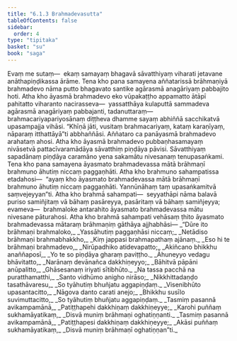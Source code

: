 ```yaml
---
title: "6.1.3 Brahmadevasutta"
tableOfContents: false
sidebar:
  order: 4
type: "tipitaka"
basket: "su"
book: "saga"
---
```



<DynamicBreadcrumb />

<Division number="174" book="saga">

<Paragraph number="1029" book="saga">
Evaṃ me sutaṃ—  ekaṃ samayaṃ bhagavā sāvatthiyaṃ viharati jetavane anāthapiṇḍikassa ārāme. Tena kho pana samayena aññatarissā brāhmaṇiyā brahmadevo nāma putto bhagavato santike agārasmā anagāriyaṃ pabbajito hoti.
</Paragraph>

<Paragraph number="1030" book="saga">
Atha kho āyasmā brahmadevo eko vūpakaṭṭho appamatto ātāpī pahitatto viharanto nacirasseva—  yassatthāya kulaputtā sammadeva agārasmā anagāriyaṃ pabbajanti, tadanuttaraṃ—  brahmacariyapariyosānaṃ diṭṭheva dhamme sayaṃ abhiññā sacchikatvā upasampajja vihāsi. “Khīṇā jāti, vusitaṃ brahmacariyaṃ, kataṃ karaṇīyaṃ, nāparaṃ itthattāyā”ti abbhaññāsi. Aññataro ca panāyasmā brahmadevo arahataṃ ahosi.
</Paragraph>

<Paragraph number="1031" book="saga">
Atha kho āyasmā brahmadevo pubbaṇhasamayaṃ nivāsetvā pattacīvaramādāya sāvatthiṃ piṇḍāya pāvisi. Sāvatthiyaṃ sapadānaṃ piṇḍāya caramāno yena sakamātu nivesanaṃ tenupasaṅkami. Tena kho pana samayena āyasmato brahmadevassa mātā brāhmaṇī brahmuno āhutiṃ niccaṃ paggaṇhāti. Atha kho brahmuno sahampatissa etadahosi—  “ayaṃ kho āyasmato brahmadevassa mātā brāhmaṇī brahmuno āhutiṃ niccaṃ paggaṇhāti. Yannūnāhaṃ taṃ upasaṅkamitvā saṃvejeyyan”ti. Atha kho brahmā sahampati—  seyyathāpi nāma balavā puriso samiñjitaṃ vā bāhaṃ pasāreyya, pasāritaṃ vā bāhaṃ samiñjeyya; evameva—  brahmaloke antarahito āyasmato brahmadevassa mātu nivesane pāturahosi. Atha kho brahmā sahampati vehāsaṃ ṭhito āyasmato brahmadevassa mātaraṃ brāhmaṇiṃ gāthāya ajjhabhāsi—
</Paragraph>

<Paragraph number="1032" type="verses" book="saga">
_“Dūre ito brāhmaṇi brahmaloko,_  
_Yassāhutiṃ paggaṇhāsi niccaṃ;_  
_Netādiso brāhmaṇi brahmabhakkho,_  
_Kiṃ jappasi brahmapathaṃ ajānaṃ._  

</Paragraph>

<Paragraph number="1033" type="verses" book="saga">
_Eso hi te brāhmaṇi brahmadevo,_  
_Nirūpadhiko atidevapatto;_  
_Akiñcano bhikkhu anaññaposī,_  
_Yo te so piṇḍāya gharaṃ paviṭṭho._  

</Paragraph>

<Paragraph number="1034" type="verses" book="saga">
_Āhuneyyo vedagu bhāvitatto,_  
_Narānaṃ devānañca dakkhiṇeyyo;_  
_Bāhitvā pāpāni anūpalitto,_  
_Ghāsesanaṃ iriyati sītibhūto._  

</Paragraph>

<Paragraph number="1035" type="verses" book="saga">
_Na tassa pacchā na puratthamatthi,_  
_Santo vidhūmo anigho nirāso;_  
_Nikkhittadaṇḍo tasathāvaresu,_  
_So tyāhutiṃ bhuñjatu aggapiṇḍaṃ._  

</Paragraph>

<Paragraph number="1036" type="verses" book="saga">
_Visenibhūto upasantacitto,_  
_Nāgova danto carati anejo;_  
_Bhikkhu susīlo suvimuttacitto,_  
_So tyāhutiṃ bhuñjatu aggapiṇḍaṃ._  

</Paragraph>

<Paragraph number="1037" type="verses" book="saga">
_Tasmiṃ pasannā avikampamānā,_  
_Patiṭṭhapehi dakkhiṇaṃ dakkhiṇeyye;_  
_Karohi puññaṃ sukhamāyatikaṃ,_  
_Disvā muniṃ brāhmaṇi oghatiṇṇanti._  

</Paragraph>

<Paragraph number="1038" type="verses" book="saga">
_Tasmiṃ pasannā avikampamānā,_  
_Patiṭṭhapesi dakkhiṇaṃ dakkhiṇeyye;_  
_Akāsi puññaṃ sukhamāyatikaṃ,_  
_Disvā muniṃ brāhmaṇī oghatiṇṇan”ti._
</Paragraph>
</Division>